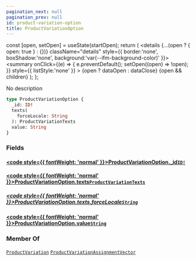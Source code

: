 ```yaml
---
pagination_next: null
pagination_prev: null
id: product-variation-option
title: ProductVariationOption
---
```









  const [open, setOpen] = useState(startOpen);
  return (
    <details {...(open ? { open: true } : {})} className="details" style={{ border:'none', boxShadow:'none', background:'var(--ifm-background-color)' }}>
      <summary
        onClick={(e) => {
          e.preventDefault();
          setOpen((open) => !open);
        }}
        style={{ listStyle:'none' }}
      >
      {open ? dataOpen : dataClose}
      </summary>
      {open && children}
    </details>
  );
};








No description


```graphql
type ProductVariationOption {
  _id: ID!
  texts(
    forceLocale: String
  ): ProductVariationTexts
  value: String
}
```




### Fields

#### [<code style={{ fontWeight: 'normal' }}>ProductVariationOption.<b>_id</b></code>](#)<Bullet />[`ID!`](/types/scalars/id.mdx) <Badge class="badge badge--secondary" text="non-null"/> <Badge class="badge badge--secondary" text="scalar"/> 



#### [<code style={{ fontWeight: 'normal' }}>ProductVariationOption.<b>texts</b></code>](#)<Bullet />[`ProductVariationTexts`](/types/objects/product-variation-texts.mdx) <Badge class="badge badge--secondary" text="object"/> 

##### [<code style={{ fontWeight: 'normal' }}>ProductVariationOption.texts.<b>forceLocale</b></code>](#)<Bullet />[`String`](/types/scalars/string.mdx) <Badge class="badge badge--secondary" text="scalar"/> 



#### [<code style={{ fontWeight: 'normal' }}>ProductVariationOption.<b>value</b></code>](#)<Bullet />[`String`](/types/scalars/string.mdx) <Badge class="badge badge--secondary" text="scalar"/> 







### Member Of

[`ProductVariation`](/types/objects/product-variation.mdx)  <Badge class="badge badge--secondary" text="object"/><Bullet />[`ProductVariationAssignmentVector`](/types/objects/product-variation-assignment-vector.mdx)  <Badge class="badge badge--secondary" text="object"/>

